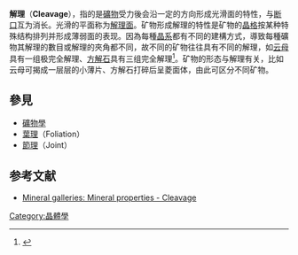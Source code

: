 {{about|「礦物」破裂產生的光滑面的特性|「岩石」受力產生的破裂面|节理|岩石受壓力使內部礦物排列方向與壓力方向呈垂直的結構|葉理}}'''解理'''（'''Cleavage'''），指的是[[礦物|礦物]]受力後会沿一定的方向形成光滑面的特性，与[[断口|断口]]互为消长。光滑的平面称为[[解理面|解理面]]。矿物形成解理的特性是矿物的[[晶格|晶格]]按某种特殊结构排列并形成薄弱面的表现。因為每種[[晶系|晶系]]都有不同的建構方式，導致每種礦物其解理的數目或解理的夾角都不同，故不同的矿物往往具有不同的解理，如[[云母|云母]]具有一组极完全解理、[[方解石|方解石]]具有三组完全解理<ref>{{Cite book|title=普通地质学（第二版）|last=吴泰然、何国琦等|first=|publisher=北京大学出版社|year=2011|isbn=|location=北京|pages=41}}</ref>。矿物的形态与解理有关，比如云母可揭成一层层的小薄片、方解石打碎后呈菱面体，由此可区分不同矿物。

==參見==

*[[礦物學|礦物學]]
*[[葉理|葉理]]（Foliation）
*[[節理|節理]]（Joint）

== 参考文献 ==
*[https://web.archive.org/web/20081230193729/http://mineral.galleries.com/minerals/property/cleavage.htm Mineral galleries: Mineral properties - Cleavage]

{{礦物小作品}}

[[Category:晶體學|Category:晶體學]]